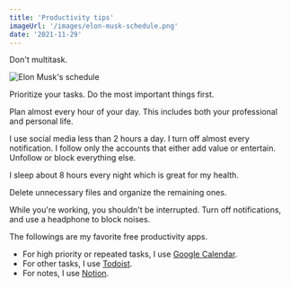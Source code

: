 ```yaml
---
title: 'Productivity tips'
imageUrl: '/images/elon-musk-schedule.png'
date: '2021-11-29'
---
```


Don't multitask.

![Elon Musk's schedule](/images/elon-musk-schedule.png)

Prioritize your tasks. Do the most important things first.

Plan almost every hour of your day. This includes both your professional and personal life.

I use social media less than 2 hours a day. I turn off almost every notification. I follow only the accounts that either add value or entertain. Unfollow or block everything else.

I sleep about 8 hours every night which is great for my health.

Delete unnecessary files and organize the remaining ones.

While you're working, you shouldn't be interrupted. Turn off notifications, and use a headphone to block noises.

The followings are my favorite free productivity apps.

- For high priority or repeated tasks, I use [Google Calendar](https://google.com/calendar).
- For other tasks, I use [Todoist](https://todoist.com).
- For notes, I use [Notion](https://www.notion.so).

